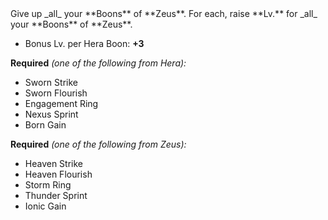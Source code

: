 
<Boon>
Give up _all_ your **Boons** of **Zeus**. For each, raise **Lv.** for _all_ your **Boons** of **Zeus**.

- Bonus Lv. per Hera Boon: **+3**

</Boon>

**Required** _(one of the following from Hera):_

- Sworn Strike
- Sworn Flourish
- Engagement Ring
- Nexus Sprint
- Born Gain

**Required** _(one of the following from Zeus):_

- Heaven Strike
- Heaven Flourish
- Storm Ring
- Thunder Sprint
- Ionic Gain
